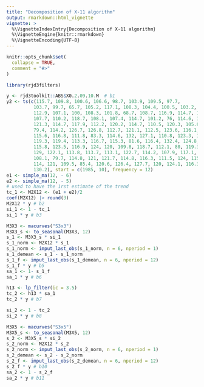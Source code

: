 ```yaml
---
title: "Decomposition of X-11 algorithm"
output: rmarkdown::html_vignette
vignette: >
  %\VignetteIndexEntry{Decomposition of X-11 algorithm}
  %\VignetteEngine{knitr::rmarkdown}
  %\VignetteEncoding{UTF-8}
---
```


```r
knitr::opts_chunk$set(
  collapse = TRUE,
  comment = "#>"
)
```

```r
library(rjd3filters)
```

```r
y <- rjd3toolkit::ABS$X0.2.09.10.M  # b1
y2 <- ts(c(115.7, 109.8, 100.6, 106.6, 98.7, 103.9, 109.5, 97.7,
          103.7, 99.7, 65.7, 105.2, 117.1, 108.3, 104.4, 100.5, 103.2,
          112.9, 107.1, 100, 108.3, 101.8, 68.7, 108.7, 116.9, 114.7, 110,
          107.7, 110.2, 118.7, 108.1, 107.4, 114.7, 101.2, 76, 114.6, 117.9,
          121.3, 114.7, 117.9, 112.2, 120.2, 114.7, 110.5, 120.3, 105.6,
          79.4, 114.2, 126.7, 126.8, 112.7, 121.1, 112.5, 123.6, 116.1,
          115.6, 116.8, 111.8, 83.3, 114.6, 132, 127.1, 110.8, 123.3, 112.8,
          119.3, 119.4, 113.3, 116.7, 115.3, 81.6, 116.4, 132.4, 124.8,
          115.8, 123.5, 116.9, 124, 120, 109.8, 118.7, 112.1, 80, 119.3,
          129, 122.1, 113.8, 113.7, 113.1, 122.7, 114.2, 107.9, 117.1,
          108.1, 79.7, 114.8, 121, 121.7, 114.8, 116.3, 111.5, 124, 115.4,
          114, 121, 109.5, 85.4, 120.6, 126.4, 127.7, 120, 124.1, 116.3,
          130.2), start = c(1985, 10), frequency = 12)
e1 <- simple_ma(12, - 6)
e2 <- simple_ma(12, - 5)
# used to have the 1rst estimate of the trend
tc_1 <- M2X12 <- (e1 + e2)/2
coef(M2X12) |> round(3)
M2X12 * y # b2
si_1 <- 1 - tc_1
si_1 * y # b3

M3X3 <- macurves("S3x3")
M3X3_s <- to_seasonal(M3X3, 12)
s_1 <- M3X3_s * si_1
s_1_norm <- M2X12 * s_1
s_1_norm <- imput_last_obs(s_1_norm, n = 6, nperiod = 1)
s_1_demean <- s_1 - s_1_norm
s_1_f <- imput_last_obs(s_1_demean, n = 6, nperiod = 12)
s_1_f * y # b5
sa_1 <- 1- s_1_f
sa_1 * y # b6

h13 <- lp_filter(ic = 3.5)
tc_2 <- h13 * sa_1
tc_2 * y # b7

si_2 <- 1 - tc_2
si_2 * y # b8

M3X5 <- macurves("S3x5")
M3X5_s <- to_seasonal(M3X5, 12)
s_2 <- M3X5_s * si_2
s_2_norm <- M2X12 * s_2
s_2_norm <- imput_last_obs(s_2_norm, n = 6, nperiod = 1)
s_2_demean <- s_2 - s_2_norm
s_2_f <- imput_last_obs(s_2_demean, n = 6, nperiod = 12)
s_2_f * y # b10
sa_2 <- 1 - s_2_f
sa_2 * y # b11
```

